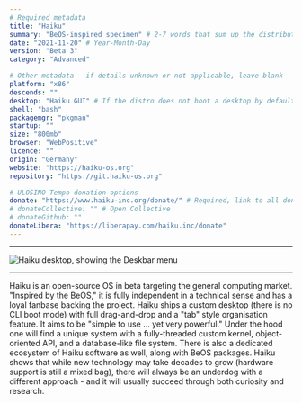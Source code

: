 ```yaml
---
# Required metadata
title: "Haiku"
summary: "BeOS-inspired specimen" # 2-7 words that sum up the distribution
date: "2021-11-20" # Year-Month-Day
version: "Beta 3"
category: "Advanced"

# Other metadata - if details unknown or not applicable, leave blank
platform: "x86"
descends: ""
desktop: "Haiku GUI" # If the distro does not boot a desktop by default, or doesn't ship one, leave 'desktop' blank
shell: "bash"
packagemgr: "pkgman"
startup: ""
size: "800mb"
browser: "WebPositive"
licence: ""
origin: "Germany"
website: "https://haiku-os.org"
repository: "https://git.haiku-os.org"

# ULOSINO Tempo donation options
donate: "https://www.haiku-inc.org/donate/" # Required, link to all donation options
# donateCollective: "" # Open Collective
# donateGithub: ""
donateLibera: "https://liberapay.com/haiku.inc/donate"
---
```


---

<Image
  src="/images/haiku.png"
  alt="Haiku desktop, showing the Deskbar menu"
  width={250}
  height={400}
/>

---

Haiku is an open-source OS in beta targeting the general computing market. "Inspired by the BeOS," it is fully independent in a technical sense and has a loyal fanbase backing the project. Haiku ships a custom desktop (there is no CLI boot mode) with full drag-and-drop and a "tab" style organisation feature. It aims to be "simple to use ... yet very powerful." Under the hood one will find a unique system with a fully-threaded custom kernel, object-oriented API, and a database-like file system. There is also a dedicated ecosystem of Haiku software as well, along with BeOS packages. Haiku shows that while new technology may take decades to grow (hardware support is still a mixed bag), there will always be an underdog with a different approach - and it will usually succeed through both curiosity and research.
